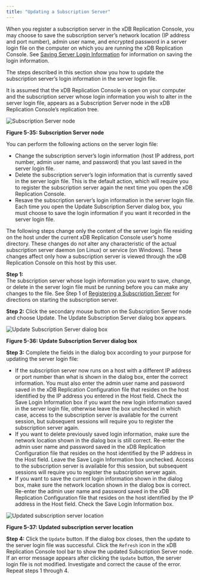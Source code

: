 ```yaml
---
title: "Updating a Subscription Server"
---
```


<div id="updating_subscription_server" class="registered_link"></div>

When you register a subscription server in the xDB Replication Console, you may choose to save the subscription server’s network location (IP address and port number), admin user name, and encrypted password in a server login file on the computer on which you are running the xDB Replication Console. See [Saving Server Login Information](../../04_intro_xdb_console/#saving_server_login_info) for information on saving the login information.

The steps described in this section show you how to update the subscription server’s login information in the server login file.

It is assumed that the xDB Replication Console is open on your computer and the subscription server whose login information you wish to alter in the server login file, appears as a Subscription Server node in the xDB Replication Console’s replication tree.

![Subscription Server node](/../../images/image95.png)

**Figure 5-35: Subscription Server node**

You can perform the following actions on the server login file:

-   Change the subscription server’s login information (host IP address, port number, admin user name, and password) that you last saved in the server login file.
-   Delete the subscription server’s login information that is currently saved in the server login file. This is the default action, which will require you to register the subscription server again the next time you open the xDB Replication Console.
-   Resave the subscription server’s login information in the server login file. Each time you open the Update Subscription Server dialog box, you must choose to save the login information if you want it recorded in the server login file.

The following steps change only the content of the server login file residing on the host under the current xDB Replication Console user’s home directory. These changes do not alter any characteristic of the actual subscription server daemon (on Linux) or service (on Windows). These changes affect only how a subscription server is viewed through the xDB Replication Console on this host by this user.

**Step 1:**  
The subscription server whose login information you want to save, change, or delete in the server login file must be running before you can make any changes to the file. See Step 1 of [Registering a Subscription Server](../03_creating_subscription/01_registering_subscription_server/#registering_subscription_server) for directions on starting the subscription server.

**Step 2:** Click the secondary mouse button on the Subscription Server node and choose Update. The Update Subscription Server dialog box appears.

![Update Subscription Server dialog box](/../../images/image96.png)

**Figure 5-36: Update Subscription Server dialog box**

**Step 3:** Complete the fields in the dialog box according to your purpose for updating the server login file:

-   If the subscription server now runs on a host with a different IP address or port number than what is shown in the dialog box, enter the correct information. You must also enter the admin user name and password saved in the xDB Replication Configuration file that resides on the host identified by the IP address you entered in the Host field. Check the Save Login Information box if you want the new login information saved in the server login file, otherwise leave the box unchecked in which case, access to the subscription server is available for the current session, but subsequent sessions will require you to register the subscription server again.
-   If you want to delete previously saved login information, make sure the network location shown in the dialog box is still correct. Re-enter the admin user name and password saved in the xDB Replication Configuration file that resides on the host identified by the IP address in the Host field. Leave the Save Login Information box unchecked. Access to the subscription server is available for this session, but subsequent sessions will require you to register the subscription server again.
-   If you want to save the current login information shown in the dialog box, make sure the network location shown in the dialog box is correct. Re-enter the admin user name and password saved in the xDB Replication Configuration file that resides on the host identified by the IP address in the Host field. Check the Save Login Information box.

![Updated subscription server location](/../../images/image97.png)

**Figure 5-37: Updated subscription server location**

**Step 4:** Click the `Update` button. If the dialog box closes, then the update to the server login file was successful. Click the `Refresh` icon in the xDB Replication Console tool bar to show the updated Subscription Server node. If an error message appears after clicking the `Update` button, the server login file is not modified. Investigate and correct the cause of the error. Repeat steps 1 through 4.
